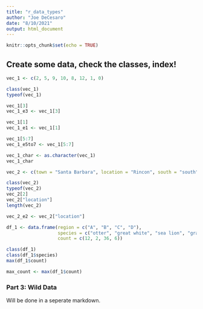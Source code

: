 ```yaml
---
title: "r_data_types"
author: "Joe DeCesaro"
date: "8/10/2021"
output: html_document
---
```


```r
knitr::opts_chunk$set(echo = TRUE)
```

## Create some data, check the classes, index!
```r
vec_1 <- c(2, 5, 9, 10, 8, 12, 1, 0)

class(vec_1)
typeof(vec_1)

vec_1[3]
vec_1_e3 <- vec_1[3]

vec_1[1]
vec_1_e1 <- vec_1[1]

vec_1[5:7]
vec_1_e5to7 <- vec_1[5:7]

vec_1_char <- as.character(vec_1)
vec_1_char
```

```r
vec_2 <- c(town = "Santa Barbara", location = "Rincon", south = "south")

class(vec_2)
typeof(vec_2)
vec_2[2]
vec_2["location"]
length(vec_2)

vec_2_e2 <- vec_2["location"]
```

```r
df_1 <- data.frame(region = c("A", "B", "C", "D"),
                   species = c("otter", "great white", "sea lion", "gray whale"), 
                   count = c(12, 2, 36, 6))

class(df_1)
class(df_1$species)
max(df_1$count)

max_count <- max(df_1$count)
```

### Part 3: Wild Data
Will be done in a seperate markdown.
